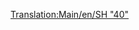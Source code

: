 [[Translation:Main/en/SH "40"]]{{en/-}}{{Template:Train/Fr
|Nom=SH "40"
|Image=[[File:en/Sh40.png]]
|Coût=35 156£ (70 312$)
|Vitesse=177 km/h (110 mph)
|Poids=82 t
|Puissance=5000 cv (3728 kW)
|Entretien=2 882£ (5 764$)
|Conception=1973
|Vie=23
|Capacité=N/A
|Description=
|Réalité=[http://www.wikipedia.org/wiki/British Rail Class 87 British Rail Class 87] (en anglais)
}}